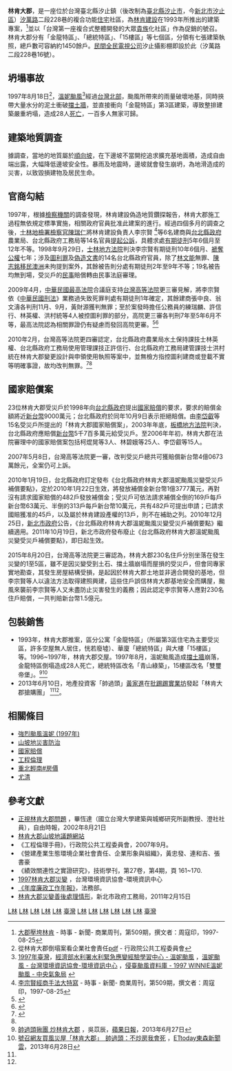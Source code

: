 {{Infobox building
| building_name       = 林肯大郡
| native_building_name=                         
| former_names        = 
| alternate_names     =
| image               = File:林肯大郡 民視汐止棚 20150722.jpg
| caption             = 
| map_type            = 
| altitude            = 
| building_type       = 複合功能[[住宅|住宅]]社區
| architectural_style = 
| structural_system   = [[鋼筋混凝土|鋼筋混凝土]]
| cost                = 
| ren_cost            = 
| location            = [[新北市|新北市]][[汐止區|汐止區]][[汐萬路|汐萬路二段]]228巷
| address             = 
| client              = 
| owner               = 
| current_tenants     = 
| landlord            = 
| coordinates         = 
| start_date          = 
| completion_date     = 1993年
| inauguration_date   =
| renovation_date     = 
| demolition_date     = 
| destruction_date    = 
| height              = 
| diameter            = 
| other_dimensions    = 
| floor_count         = 17 <!-- 有多個區域，應查明後分別陳述 -->
| floor_area          = 
| main_contractor     = 
| architect           = 
| architecture_firm   = [[林肯建設|林肯建設]]（已解散）
| structural_engineer = 
| services_engineer   = 
| civil_engineer      = 
| other_designers     = 
| quantity_surveyor   = 
| awards              = 
| references          = 
}}
'''林肯大郡'''，是一座位於台灣臺北縣汐止鎮（後改制為[[臺北縣|臺北縣]][[汐止市|汐止市]]，今[[新北市|新北市]][[汐止區|汐止區]]）[[汐萬路|汐萬路]]二段228巷的複合功能[[住宅|住宅]]社區，為[[林肯建設|林肯建設]]在1993年所推出的建築專案，<ref>[http://www.businessweekly.com.tw/KArticle.aspx?ID=4231  大郡壓垮林肯] {{Wayback|url=http://www.businessweekly.com.tw/KArticle.aspx?ID=4231 |date=20160309043209 }} - 時事 - 新聞- 商業周刊，第509期，撰文者：周寇印，1997-08-25</ref>並以「台灣第一座複合式整體開發的大眾[[貴族|貴族]]化社區」作為促銷的號召。林肯大郡分有「金龍特區」、「總統特區」、「15樓區」等七個區，分領有七張建築執照，總戶數可容納約1450餘戶。[[民間全民電視公司|民間全民電視公司]]汐止攝影棚即設於此（汐萬路二段228巷16號）。

==坍塌事故==
{{Infobox news event
| title = 林肯大郡倒塌事故
|image  = 
|place          = {{TWN}}[[新北市|新北市]][[汐止區|汐止區]][[汐萬路|汐萬路二段]]228巷
|coordinates    = 
|date           = 1997年8月18日
|time           = 
|cause          = [[強烈颱風溫妮_(1997年)|溫妮颱風]]雨勢造成邊坡坍塌
|outcome        = 部分建築遭到坍方土石沖毀
|reported injuries = 
|死亡 = 28人
|失踪 = 
}}
1997年8月18日<ref>從林肯大郡倒塌案看企業社會責任[http://www.pcc.gov.tw/pccap2/FMGRfrontend/DownloadQuoteFile.do;jsessionid=B713301B3097184983DED369E70FDCD9?fileCode=F2013030065 pdf] {{Wayback|url=http://www.pcc.gov.tw/pccap2/FMGRfrontend/DownloadQuoteFile.do;jsessionid=B713301B3097184983DED369E70FDCD9?fileCode=F2013030065 |date=20130921054557 }} - 行政院公共工程委員會</ref>，[[強烈颱風溫妮_(1997年)|溫妮颱風]]<ref>[[1997年臺灣|1997年臺灣]]，[http://wra.caece.net/llc/source/86_wn.html 經濟部水利署水利緊急應變經驗學習中心 - 溫妮颱風] {{Wayback|url=http://wra.caece.net/llc/source/86_wn.html |date=20200210235947 }}，[http://e-info.org.tw/taxonomy/term/39043 溫妮颱風 - 台灣環境資訊協會-環境資訊中心] {{Wayback|url=http://e-info.org.tw/taxonomy/term/39043 |date=20200210235944 }}，[http://photino.cwb.gov.tw/tyweb/tyfnweb/htm/1997winnie.htm 侵臺颱風資料庫 - 1997 WINNIE溫妮 颱風 - 中央氣象局] {{Wayback|url=http://photino.cwb.gov.tw/tyweb/tyfnweb/htm/1997winnie.htm |date=20160307095242 }}</ref>經過[[台灣北部|台灣北部]]，颱風所帶來的雨量破壞地基，同時挾帶大量水分的泥土衝破[[擋土牆|擋土牆]]，並直接衝向「金龍特區」第3區建築，導致整排建築嚴重坍塌，造成28人[[死亡|死亡]]，一百多人無家可歸。

==建築地質調查==
據調查，當地的地質屬於[[順向坡|順向坡]]，在下邊坡不當開挖追求擴充基地面積，造成自由端出露，大幅降低邊坡安全性。暴雨及地震時，邊坡就會發生崩坍，為地滑造成的災害，以致毀損建物及居民生命。

==官商勾結==
1997年，根據[[檢察機關|檢察機關]]的調查發現，林肯建設偽造地質鑽探報告，林肯大郡施工過程無依規定標準實施，相關政府官員批准此建案的進行。經過四個多月的調查之後，[[士林地檢署|士林地檢署]][[檢察官|檢察官]][[陳瑞仁|陳瑞仁]]將林肯建設負責人李宗賢 <ref>[http://www.businessweekly.com.tw/KArticle.aspx?ID=4232  李宗賢經商手法大特寫] {{Wayback|url=http://www.businessweekly.com.tw/KArticle.aspx?ID=4232 |date=20160529131512 }} - 時事 - 新聞- 商業周刊，第509期，撰文者：周寇印，1997-08-25</ref>等6名建商與[[台北縣政府|台北縣政府]]農業局、台北縣政府工務局等14名官員[[提起公訴|提起公訴]]，具體求處[[有期徒刑|有期徒刑]]5年6個月至12年不等。1998年9月29日，[[士林地方法院|士林地方法院]]判決李宗賢有期徒刑10年6個月、[[褫奪公權|褫奪公權]]七年；涉及[[圖利罪|圖利罪]]及[[偽造文書|偽造文書]]的14名台北縣政府官員，除了[[林文能|林文能]]無罪、[[陳志銘|陳志銘]][[移民|移民]][[澳洲|澳洲]]未拘提到案外，其餘被告則分處有期徒刑2年至9年不等；19名被告均無到場，受災戶的[[民事|民事]]賠償轉由民事法庭審理。

2009年4月，[[中華民國最高法院|中華民國最高法院]]合議庭支持[[台灣高等法院|台灣高等法院]]更三審見解，將李宗賢依《[[中華民國刑法|中華民國刑法]]》業務過失致死罪判處有期徒刑1年確定，其餘建商張中良、翁文濤各判刑11月、9月，黃財源獲判無罪；至於案發時擔任公務員的練瑞麟、許信行、林英權、洪村統等4人被控圖利罪的部分，高院更三審各判刑7年至5年6月不等，最高法院認為相關罪證仍有疑慮而發回高院更審。<ref>{{Cite news|url=https://news.ltn.com.tw/news/society/paper/314299|title=林肯大郡建商 判1年確定 - 社會|date=2009年6月26日|newspaper=自由時報電子報}}</ref><ref name="尤清">{{Cite book|author1=尤清|author2=孫廷龍|author3=林豐賓|url=https://books.google.com/books?id=CxZDDwAAQBAJ&pg=PA372|title=睠睠懷顧: 台北縣政府的那些年|date=2018年1月1日|publisher=秀威出版|pages=372-373|via=Google Books}}</ref>

2010年2月，台灣高等法院更四審認定，台北縣政府農業局水土保持課技士林英權、台北縣政府工務局使用管理課技正許信行、台北縣政府工務局建管課技士洪村統在林肯大郡變更設計與申領使用執照等案中，並無檢方指控圖利建商或登載不實等明確事證，故均改判無罪。<ref>{{Cite news|url=https://news.ltn.com.tw/news/society/paper/373224|title=林肯大郡案 3公僕改判無罪 - 社會|date=2010年2月11日|newspaper=自由時報電子報}}</ref><ref name="尤清"/>

==國家賠償案==
23位林肯大郡受災戶於1998年向[[台北縣政府|台北縣政府]]提出[[國家賠償|國家賠償]]的要求，要求的賠償金額將近[[新台幣|新台幣]]9000萬元；台北縣政府於同年10月9日表示拒絕賠償。由[[李岱叡|李岱叡]]等15名受災戶所提出的「林肯大郡國家賠償案」，2003年年底，[[板橋地方法院|板橋地方法院]]判決，台北縣政府應賠償[[新台幣|新台幣]]5千7百多萬元給受災戶。至2006年年初，林肯大郡在法院審理中的國家賠償案包括柯焜晃等3人、林碧娥等25人、李岱叡等15人。

2007年5月8日，台灣高等法院更一審，改判受災戶總共可獲賠償新台幣4億0673萬餘元，全案仍可上訴。

2010年1月19日，台北縣政府訂定發布《台北縣政府林肯大郡溫妮颱風災變受災戶補償要點》，定於2010年1月22日生效，將發放補償金新台幣1億3777萬元，再對沒有請求國家賠償的482戶發放補償金；受災戶可依法請求補償全倒的169戶每戶新台幣63萬元、半倒的313戶每戶新台幣10萬元，共有482戶可提出申請；已請求國賠獲准的45戶，以及屬於林肯建設產權的13戶，則不在補助之列。2010年12月25日，[[新北市政府|新北市政府]]公告，《台北縣政府林肯大郡溫妮颱風災變受災戶補償要點》繼續適用。2011年10月19日，新北市政府發布廢止《台北縣政府林肯大郡溫妮颱風災變受災戶補償要點》，即日起生效。

2015年8月20日，台灣高等法院更三審認為，林肯大郡230名住戶分別坐落在發生災變的1至5區，雖不是因災變受到土石、擋土牆崩塌而屋損的受災戶，但會同專家實地勘查，其發生房屋結構受損，是起因於林肯大郡土地並非適合開發的基地，但李宗賢等人以違法方法取得建照興建，這些住戶誤信林肯大郡基地安全而購屋，颱風來襲前李宗賢等人又未盡防止災害發生的義務；因此認定李宗賢等人應對230名住戶賠償，一共判賠新台幣1.5億元。

==包裝銷售==
*1993年，林肯大郡推案，區分公寓「金龍特區」（所屬第3區住宅為主要受災區，許多空屋無人居住，恍若廢墟）、華廈「總統特區」與大樓「15樓區」等。1996~1997年，林肯大郡交屋。1997年8月，溫妮颱風造成[[護土牆|擋土牆]]崩落，金龍特區倒塌造成28人死亡，總統特區改名「青山綠築」，15樓區改名「雙璽帝堡」。<ref name="appledaily_20130627">[http://www.appledaily.com.tw/appledaily/article/property/20130627/35109687/   帥過頭揪團 炒林肯大郡] {{Wayback|url=http://www.appledaily.com.tw/appledaily/article/property/20130627/35109687/ |date=20170930130056 }}，吳苡辰，[[蘋果日報_(台灣)|蘋果日報]]，2013年6月27日</ref><ref name="ettoday_20130628">[http://www.ettoday.net/news/20130628/232674.htm   號召網友買風災屋「林肯大郡」　帥過頭：不炒房我會死] {{Wayback|url=http://www.ettoday.net/news/20130628/232674.htm |date=20190619120748 }}，[[ETtoday東森新聞雲|ETtoday東森新聞雲]]，2013年6月28日</ref>
*2013年6月10日，地產投資客「帥過頭」[[黃家進|黃家進]]在[[批踢踢實業坊|批踢踢實業坊]]發起「林肯大郡搶購團」 <ref name="appledaily_20130627" /><ref name="ettoday_20130628" />。

==相關條目==
*[[颱風溫妮_(1997年)|強烈颱風溫妮 (1997年)]]
*[[山坡地災害防治|山坡地災害防治]]
*[[國家賠償|國家賠償]]
*[[工程倫理|工程倫理]]
*[[重北輕南#房價|重北輕南#房價]]
*[[尤清|尤清]]

==參考文獻==
{{reflist}}
*[http://www.libertytimes.com.tw/2002/new/aug/21/today-o1.htm 正視林肯大郡問題] {{Wayback|url=http://www.libertytimes.com.tw/2002/new/aug/21/today-o1.htm |date=20130921061024 }}，畢恆達（國立台灣大學建築與城鄉研究所副教授、澄社社員），自由時報，2002年8月21日
*[http://lincoln.tacocity.com.tw/ 林肯大郡山坡地議題網站] {{Wayback|url=http://lincoln.tacocity.com.tw/ |date=20190330155859 }}
*《工程倫理手冊》，行政院公共工程委員會，2007年9月。
*《營建產業生態環境企業社會責任、企業形象與組織》，黃忠發、連和吉、張書豪
*《績效關連性之實證研究》，技術學刊，第27卷，第4期，頁 161~170.
*[http://e-info.org.tw/taxonomy/term/38194?page=3  1997林肯大郡災變] {{Wayback|url=http://e-info.org.tw/taxonomy/term/38194?page=3 |date=20160305005445 }}，台灣環境資訊協會-環境資訊中心
*[http://www.mjib.gov.tw/cgi-bin/mojnbi?/news/event.html    《年度廉政工作年報》]{{dead link|date=2018年3月 |bot=InternetArchiveBot |fix-attempted=yes }}，法務部。
*[https://web.archive.org/web/20130921061414/http://www.publicwork.ntpc.gov.tw/_file/1246/SG/20565/D.html  林肯大郡災變善後處理情形]，新北市政府工務局，2011年2月15日
{{Portal bar|臺灣|臺北|南投|災難|歷史|建築}}
[[Category:1993年完工建築物|L林]]
[[Category:1993年台灣建立|L林]]
[[Category:1997年台灣廢除|L林]]
[[Category:1997年台灣災難|L林]]
[[Category:1997年8月|L林]]
[[Category:20世紀生產安全事故|臺灣]]
[[Category:臺灣建築物倒塌事件|L林]]
[[Category:台灣住宅|L林]]
[[Category:台湾山崩|L林]]
[[Category:新北市自然災害|L林]]
[[Category:新北市建築物|L林]]
[[Category:汐止區|L林]]
[[Category:豆腐渣工程|臺灣]]